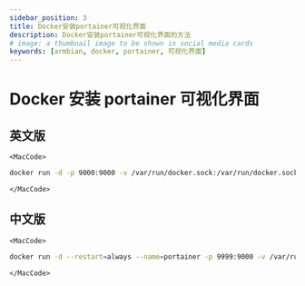 ```yaml
---
sidebar_position: 3
title: Docker安装portainer可视化界面
description: Docker安装portainer可视化界面的方法
# image: a thumbnail image to be shown in social media cards
keywords: [armbian, docker, portainer, 可视化界面]
---
```



# Docker 安装 portainer 可视化界面

## 英文版

```mdx-code-block
<MacCode>
```

```bash showLineNumbers
docker run -d -p 9000:9000 -v /var/run/docker.sock:/var/run/docker.sock --restart=always --name prtainer portainer/portainer
```

```mdx-code-block
</MacCode>
```

## 中文版

```mdx-code-block
<MacCode>
```

```bash showLineNumbers
docker run -d --restart=always --name=portainer -p 9999:9000 -v /var/run/docker.sock:/var/run/docker.sock -v portainer_data:/data 6053537/portainer:linux-arm64
```

```mdx-code-block
</MacCode>
```
